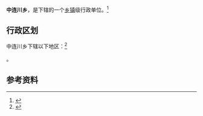 {{中国乡级行政区|62/01/23/210/000}}

'''中连川乡'''，是{{PRC admin/fullname|62/01/23/210/000|3}}下辖的一个[[乡镇|乡镇]]级行政单位。<ref>{{PRC admin/ref sgc|{{PRC admin/parent|62/01/23/210/000}}}}</ref>

== 行政区划 ==

中连川乡下辖以下地区：<ref>{{PRC admin/ref sgc|62/01/23/210/000}}</ref>

{{PRC admin/children|62/01/23/210/000}}。

== 参考资料 ==

{{reflist}}

{{行政区划小作品}}
{{PRC admin/navcat|62/01/23/210/000}}